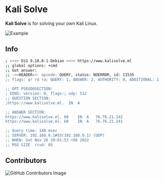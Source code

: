 
# Kali Solve

**Kali Solve** is for solving your own Kali Linux.


<Bleed>![Example](https://www.kalisolve.ml/demo.png)</Bleed>


## Info


```bash
; <<>> DiG 9.18.8-1-Debian <<>> https://www.kalisolve.ml
;; global options: +cmd
;; Got answer:
;; ->>HEADER<<- opcode: QUERY, status: NOERROR, id: 11535
;; flags: qr rd ra; QUERY: 1, ANSWER: 2, AUTHORITY: 0, ADDITIONAL: 1

;; OPT PSEUDOSECTION:
; EDNS: version: 0, flags:; udp: 512
;; QUESTION SECTION:
;https://www.kalisolve.ml.	IN	A

;; ANSWER SECTION:
https://www.kalisolve.ml. 60	IN	A	76.76.21.142
https://www.kalisolve.ml. 60	IN	A	76.76.21.241

;; Query time: 148 msec
;; SERVER: 192.168.0.1#53(192.168.0.1) (UDP)
;; WHEN: Sat Nov 26 20:01:53 +06 2022
;; MSG SIZE  rcvd: 85
```


## Contributors

![GitHub Contributors Image](https://contrib.rocks/image?repo=MohammadTaseenKhan/kali-solve)

